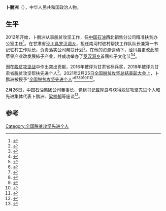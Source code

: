 '''卜鹏洲'''（{{bd|1969年|10月|}}），中华人民共和国政治人物。

== 生平 ==
2012年开始，卜鹏洲从事脱贫攻坚工作，任[[中国石油天然气股份|中国石油]]西北销售分公司精准扶贫办公室主任<ref>{{Cite web|title=中石油西北销售公司扶贫工作纪实|url=http://www.cnpc.com.cn/cnpc/mtjj/201910/b8d52e584bb54ee6b13dfdf7ed87c618.shtml|accessdate=2021-03-30|work=www.cnpc.com.cn|archive-date=2021-03-30|archive-url=https://web.archive.org/web/20210330051540/http://www.cnpc.com.cn/cnpc/mtjj/201910/b8d52e584bb54ee6b13dfdf7ed87c618.shtml|dead-url=no}}</ref>。在甘肃省[[泾川县|泾川县]][[罗汉洞乡|罗汉洞乡]]，担任南河村驻村帮扶工作队队长兼第一书记驻村工作队长，负责落实公司帮扶计划<ref>{{Cite web|title=卜鹏洲——全国脱贫攻坚先进个人，就是这么干出来的！_帮扶|url=http://www.sohu.com/a/453421359_158724|accessdate=2021-03-30|work=www.sohu.com|language=en|archive-date=2021-03-30|archive-url=https://web.archive.org/web/20210330051600/https://www.sohu.com/a/453421359_158724|dead-url=no}}</ref>。在他的资源调动下，泾川县更改此前苹果产业改发展柿子产业，并成功举办了[[罗汉洞乡|罗汉洞乡]]首届柿子文化节<ref>{{Cite web|title=记“全国脱贫攻坚先进个人”、 西北销售卜鹏洲-中国石油新闻中心-中国石油新闻中心|url=http://news.cnpc.com.cn/system/2021/03/23/030027628.shtml|accessdate=2021-03-30|work=news.cnpc.com.cn|archive-date=2021-03-30|archive-url=https://web.archive.org/web/20210330051650/http://news.cnpc.com.cn/system/2021/03/23/030027628.shtml|dead-url=no}}</ref><ref>{{Cite web|title=村民心中的“攒劲”书记|url=http://app.zgsyb.com.cn/paper/c/202102/26/c155650.html|accessdate=2021-03-30|work=app.zgsyb.com.cn|archive-date=2021-03-30|archive-url=https://web.archive.org/web/20210330051837/http://app.zgsyb.com.cn/paper/c/202102/26/c155650.html|dead-url=no}}</ref>。

因在[[脱贫攻坚战|脱贫攻坚战]]中作出突出贡献，2016年被评为甘肃省标兵奖，2018年被评为甘肃省脱贫攻坚帮扶先进个人<ref>{{Cite web|title=记“全国脱贫攻坚先进个人”荣誉称号获得者西北销售分公司精准扶贫办公室主任卜鹏洲-石油商报-中国石油新闻中心|url=http://center.cnpc.com.cn/sysb/system/2021/03/11/030026522.shtml|accessdate=2021-03-30|work=center.cnpc.com.cn|archive-date=2021-03-30|archive-url=https://web.archive.org/web/20210330051957/http://center.cnpc.com.cn/sysb/system/2021/03/11/030026522.shtml|dead-url=no}}</ref>。2021年2月25日[[全国脱贫攻坚总结表彰大会|全国脱贫攻坚总结表彰大会]]上，卜鹏洲被授予“[[全国脱贫攻坚先进个人|全国脱贫攻坚先进个人]]”<ref>{{Cite web|title=关于全国脱贫攻坚先进个人先进集体拟表彰对象的公示|url=https://www.chinanews.com/gn/2021/02-10/9409480.shtml|accessdate=2021-03-12|work=[[中新网|中新网]]|archive-date=2021-02-15|archive-url=https://web.archive.org/web/20210215003222/http://www.chinanews.com/gn/2021/02-10/9409480.shtml|dead-url=no}}</ref><ref>{{Cite web|title=全国脱贫攻坚1981名先进个人和1501个先进集体名单发布|url=https://www.thepaper.cn/newsDetail_forward_11460123|accessdate=2021-03-12|work=[[澎湃新闻|澎湃新闻]]|archive-date=2021-02-28|archive-url=https://web.archive.org/web/20210228125058/https://www.thepaper.cn/newsDetail_forward_11460123|dead-url=no}}</ref><ref>{{Cite web|title=全国脱贫攻坚先进个人1981名、先进集体1501个 名单公布|url=https://www.bjnews.com.cn/detail/161425514215596.html|accessdate=2021-03-12|work=[[北京新闻网|北京新闻网]]|archive-date=2021-08-20|archive-url=https://web.archive.org/web/20210820171915/https://www.bjnews.com.cn/detail/161425514215596.html}}</ref><ref>{{cite web | title=关于表彰全国脱贫攻坚先进个人和先进集体的决定 | website=人民日报 | date=2013-07-17 | url=http://paper.people.com.cn/rmrb/html/2021-02/26/nw.D110000renmrb_20210226_4-03.htm | language=zh | access-date=2021-03-17 | archive-date=2021-08-13 | archive-url=https://web.archive.org/web/20210813225632/http://paper.people.com.cn/rmrb/html/2021-02/26/nw.D110000renmrb_20210226_4-03.htm }}</ref><ref>{{cite web | title=全国脱贫攻坚先进个人名单 | website=光明日报-光明网 | url=https://epaper.gmw.cn/gmrb/html/2021-02/26/nw.D110000gmrb_20210226_1-08.htm | language=zh | access-date=2021-03-17 | archive-date=2021-12-03 | archive-url=https://web.archive.org/web/20211203003331/https://epaper.gmw.cn/gmrb/html/2021-02/26/nw.D110000gmrb_20210226_1-08.htm }}</ref><ref>{{cite web | title=全国脱贫攻坚1981名先进个人和1501个先进集体名单发布 | website=东方网 | date=2021-02-25 | url=https://n.eastday.com/pnews/161425172177019915 | language=zh | access-date=2021-03-17 | archive-date=2021-12-03 | archive-url=https://web.archive.org/web/20211203003339/https://n.eastday.com/pnews/161425172177019915 }}</ref><ref>{{cite web | title=中共中央国务院关于表彰全国脱贫攻坚先进个人和先进集体的决定 | website=[[环球网|环球网]] | url=https://china.huanqiu.com/article/424sBpZGkdl | language=zh | access-date=2021-03-17 | archive-date=2021-08-20 | archive-url=https://web.archive.org/web/20210820144800/https://china.huanqiu.com/article/424sBpZGkdl }}</ref>。

2月26日，中国石油集团公司董事长、党组书记[[戴厚良|戴厚良]]与获得脱贫攻坚先进个人和先进集体代表卜鹏洲、[[梁楠郁|梁楠郁]]等座谈<ref>{{Cite web|title=戴厚良与中国石油全国脱贫攻坚先进个人和先进集体代表座谈_石油公司_资讯服务_中国石油石化商务网-石油石化行业门户|url=https://www.ppbnchina.com/news/show.php?itemid=1474|accessdate=2021-03-30|work=www.ppbnchina.com|archive-date=2021-03-30|archive-url=https://web.archive.org/web/20210330052045/https://www.ppbnchina.com/news/show.php?itemid=1474|dead-url=no}}</ref>。

==参考==
{{Reflist|4}}

[[Category:全国脱贫攻坚先进个人|Category:全国脱贫攻坚先进个人]]